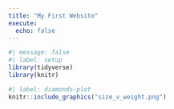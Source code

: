 ```yaml
---
title: "My First Website"
execute: 
  echo: false
---
```


```r
#| message: false
#| label: setup
library(tidyverse)
library(knitr)
```

```r
#| label: diamonds-plot
knitr::include_graphics("size_v_weight.png")
```

